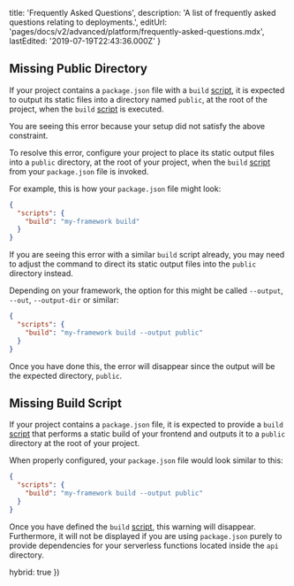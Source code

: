 
  title: 'Frequently Asked Questions',
  description: 'A list of frequently asked questions relating to deployments.',
  editUrl: 'pages/docs/v2/advanced/platform/frequently-asked-questions.mdx',
  lastEdited: '2019-07-19T22:43:36.000Z'
}

## Missing Public Directory

If your project contains a `package.json` file with a `build` [script](https://docs.npmjs.com/misc/scripts), it is expected to output its static files into a directory named `public`, at the root of the project, when the `build` [script](https://docs.npmjs.com/misc/scripts) is executed.

You are seeing this error because your setup did not satisfy the above constraint.

To resolve this error, configure your project to place its static output files into a `public` directory, at the root of your project, when the `build` [script](https://docs.npmjs.com/misc/scripts) from your `package.json` file is invoked.

For example, this is how your `package.json` file might look:

```json
{
  "scripts": {
    "build": "my-framework build"
  }
}
```

If you are seeing this error with a similar `build` script already, you may need to adjust the command to direct its static output files into the `public` directory instead.

Depending on your framework, the option for this might be called `--output`, `--out`, `--output-dir` or similar:

```json
{
  "scripts": {
    "build": "my-framework build --output public"
  }
}
```

Once you have done this, the error will disappear since the output will be the expected directory, `public`.

## Missing Build Script

If your project contains a `package.json` file, it is expected to provide a `build` [script](https://docs.npmjs.com/misc/scripts) that performs a static build of your frontend and outputs it to a `public` directory at the root of your project.

When properly configured, your `package.json` file would look similar to this:

```json
{
  "scripts": {
    "build": "my-framework build --output public"
  }
}
```

Once you have defined the `build` [script](https://docs.npmjs.com/misc/scripts), this warning will disappear. Furthermore, it will not be displayed if you are using `package.json` purely to provide dependencies for your serverless functions located inside the `api` directory.

  hybrid: true
})
